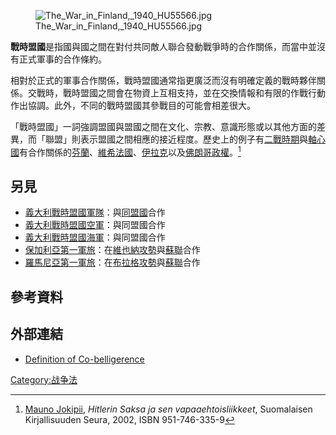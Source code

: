 {{refimprove|time=2015-10-15T12:03:11+00:00}}
[[Image:The_War_in_Finland,_1940_HU55566.jpg|thumb]]

'''戰時盟國'''是指國與國之間在對付共同敵人聯合發動戰爭時的合作關係，而當中並沒有正式軍事的合作條約。

相對於正式的軍事合作關係，戰時盟國通常指更廣泛而沒有明確定義的戰時夥伴關係。交戰時，戰時盟國之間會在物資上互相支持，並在交換情報和有限的作戰行動作出協調。此外，不同的戰時盟國其參戰目的可能會相差很大。

「戰時盟國」一詞強調盟國與盟國之間在文化、宗教、意識形態或以其他方面的差異，而「聯盟」則表示盟國之間相應的接近程度。歷史上的例子有[[第二次世界大戰|二戰時期]]與[[軸心國|軸心國]]有合作關係的[[芬蘭|芬蘭]]、[[維希法國|維希法國]]、[[伊拉克|伊拉克]]以及[[佛朗哥時期|佛朗哥政權]]。<ref name="Jokipii">[[Mauno_Jokipii|Mauno Jokipii]], ''Hitlerin Saksa ja sen vapaaehtoisliikkeet'', Suomalaisen Kirjallisuuden Seura, 2002, ISBN 951-746-335-9</ref>

==另見==
*[[義大利戰時盟國軍隊|義大利戰時盟國軍隊]]：與[[同盟國_(第二次世界大戰)|同盟國]]合作
*[[義大利戰時盟國空軍|義大利戰時盟國空軍]]：與同盟國合作
*[[義大利戰時盟國海軍|義大利戰時盟國海軍]]：與同盟國合作
*[[保加利亞第一軍旅|保加利亞第一軍旅]]：在[[維也納攻勢|維也納攻勢]]與[[蘇聯|蘇聯]]合作
*[[羅馬尼亞第一軍旅|羅馬尼亞第一軍旅]]：在[[布拉格攻勢|布拉格攻勢]]與[[蘇聯|蘇聯]]合作

==參考資料==
<references />
==外部連結==
* [http://www.fact-index.com/c/co/co_belligerence.html Definition of Co-belligerence] {{Wayback|url=http://www.fact-index.com/c/co/co_belligerence.html |date=20201202161358 }} {{英文}}

[[Category:战争法|Category:战争法]]